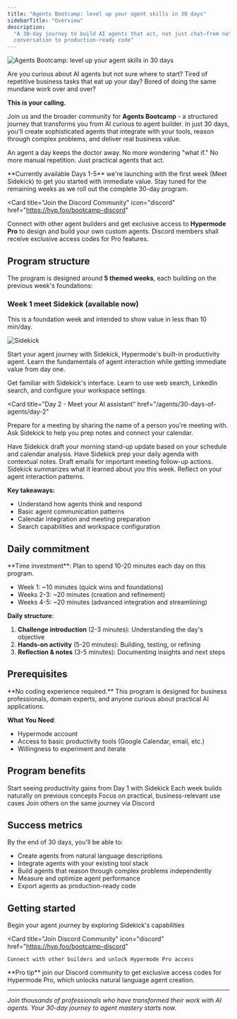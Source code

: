 ```yaml
---
title: "Agents Bootcamp: level up your agent skills in 30 days"
sidebarTitle: "Overview"
description:
  "A 30-day journey to build AI agents that act, not just chat—from natural
  conversation to production-ready code"
---
```


![Agents Bootcamp: level up your agent skills in 30 days](/images/agents/30-days-of-agents/thirty_days_splash.png)

Are you curious about AI agents but not sure where to start? Tired of repetitive
business tasks that eat up your day? Bored of doing the same mundane work over
and over?

**This is your calling.**

Join us and the broader community for **Agents Bootcamp** - a structured journey
that transforms you from AI curious to agent builder. In just 30 days, you'll
create sophisticated agents that integrate with your tools, reason through
complex problems, and deliver real business value.

An agent a day keeps the doctor away. No more wondering "what if." No more
manual repetition. Just practical agents that act.

<Note>
  **Currently available Days 1-5** we're launching with the first week (Meet
  Sidekick) to get you started with immediate value. Stay tuned for the
  remaining weeks as we roll out the complete 30-day program.
</Note>

<Card
  title="Join the Discord Community"
  icon="discord"
  href="https://hyp.foo/bootcamp-discord"
>
  Connect with other agent builders and get exclusive access to **Hypermode
  Pro** to design and build your own custom agents. Discord members shall
  receive exclusive access codes for Pro features.
</Card>

## Program structure

The program is designed around **5 themed weeks**, each building on the previous
week's foundations:

### Week 1 meet Sidekick (available now)

This is a foundation week and intended to show value in less than 10 min/day.

![Sidekick](/images/agents/30-days-of-agents/sidekick-about.png)

Start your agent journey with Sidekick, Hypermode's built-in productivity agent.
Learn the fundamentals of agent interaction while getting immediate value from
day one.

<CardGroup cols={2}>
  <Card
    title="Day 1 - Introduction to Sidekick"
    href="/agents/30-days-of-agents/day-1"
  >
    Get familiar with Sidekick's interface. Learn to use web search, LinkedIn search, and configure your workspace settings.
  </Card>

<Card
  title="Day 2 - Meet your AI assistant"
  href="/agents/30-days-of-agents/day-2"
>
  Prepare for a meeting by sharing the name of a person you're meeting with. Ask
  Sidekick to help you prep notes and connect your calendar.
</Card>

<Card title="Day 3 - Connect & update" href="/agents/30-days-of-agents/day-3">
  Have Sidekick draft your morning stand-up update based on your schedule and
  calendar analysis.
</Card>

<Card title="Day 4 - Daily agenda prep" href="/agents/30-days-of-agents/day-4">
  Have Sidekick prep your daily agenda with contextual notes. Draft emails for
  important meeting follow-up actions.
</Card>

  <Card title="Day 5 - Reflection Friday" href="/agents/30-days-of-agents/day-5">
    Sidekick summarizes what it learned about you this week. Reflect on your
    agent interaction patterns.
  </Card>
</CardGroup>

**Key takeaways:**

- Understand how agents think and respond
- Basic agent communication patterns
- Calendar integration and meeting preparation
- Search capabilities and workspace configuration

## Daily commitment

<Info>
**Time investment**: Plan to spend 10-20 minutes each day on this program.

- Week 1: ~10 minutes (quick wins and foundations)
- Weeks 2-3: ~20 minutes (creation and refinement)
- Weeks 4-5: ~20 minutes (advanced integration and streamlining)

</Info>

**Daily structure**:

1. **Challenge introduction** (2-3 minutes): Understanding the day's objective
2. **Hands-on activity** (5-20 minutes): Building, testing, or refining
3. **Reflection & notes** (3-5 minutes): Documenting insights and next steps

## Prerequisites

<Warning>
  **No coding experience required.** This program is designed for business
  professionals, domain experts, and anyone curious about practical AI
  applications.
</Warning>

**What You Need**:

- Hypermode account
- Access to basic productivity tools (Google Calendar, email, etc.)
- Willingness to experiment and iterate

## Program benefits

<CardGroup cols={2}>
  <Card title="Immediate value" icon="bolt">
    Start seeing productivity gains from Day 1 with Sidekick
  </Card>

<Card title="Progressive learning" icon="stairs">
  Each week builds naturally on previous concepts
</Card>

<Card title="Real-world application" icon="building">
  Focus on practical, business-relevant use cases
</Card>

  <Card title="Community support" icon="users">
    Join others on the same journey via Discord
  </Card>
</CardGroup>

## Success metrics

By the end of 30 days, you'll be able to:

- Create agents from natural language descriptions
- Integrate agents with your existing tool stack
- Build agents that reason through complex problems independently
- Measure and optimize agent performance
- Export agents as production-ready code

## Getting started

<CardGroup cols={2}>
  <Card
    title="Start Day 1: Introduction to Sidekick"
    icon="play"
    href="/agents/30-days-of-agents/day-1"
  >
    Begin your agent journey by exploring Sidekick's capabilities
  </Card>

  <Card
    title="Join Discord Community"
    icon="discord"
    href="https://hyp.foo/bootcamp-discord"
  >
    Connect with other builders and unlock Hypermode Pro access
  </Card>
</CardGroup>

<Tip>
  **Pro tip** join our Discord community to get exclusive access codes for
  Hypermode Pro, which unlocks natural language agent creation.
</Tip>

---

_Join thousands of professionals who have transformed their work with AI agents.
Your 30-day journey to agent mastery starts now._
